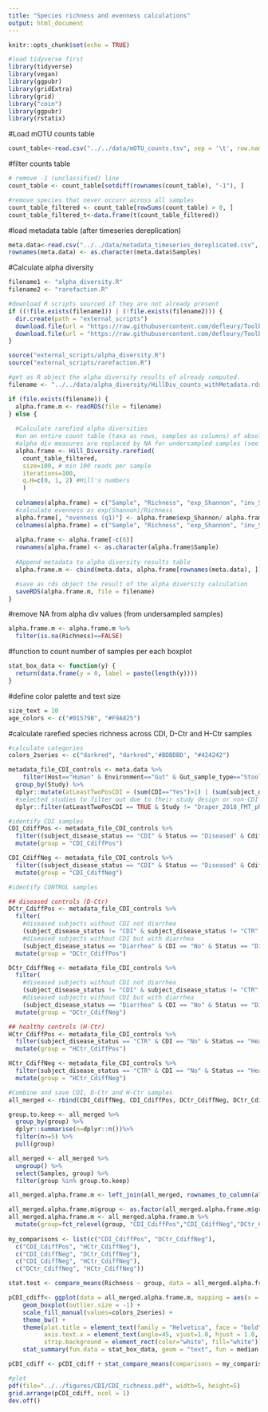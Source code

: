 ```yaml
---
title: "Species richness and evenness calculations"
output: html_document
---
```


```r
knitr::opts_chunk$set(echo = TRUE)
```

```r
#load tidyverse first
library(tidyverse)
library(vegan)
library(ggpubr)
library(gridExtra)
library(grid)
library("coin")
library(ggpubr)
library(rstatix)
```

#Load mOTU counts table
```r
count_table<-read.csv("../../data/mOTU_counts.tsv", sep = '\t', row.names=1)
```

#filter counts table
```r
# remove -1 (unclassified) line
count_table <- count_table[setdiff(rownames(count_table), "-1"), ]

#remove species that never occurr across all samples
count_table_filtered <- count_table[rowSums(count_table) > 0, ]
count_table_filtered_t<-data.frame(t(count_table_filtered))
```

#load metadata table (after timeseries dereplication)
```r
meta.data<-read.csv("../../data/metadata_timeseries_dereplicated.csv", sep = ',', stringsAsFactors=F)
rownames(meta.data) <- as.character(meta.data$Samples)
```

#Calculate alpha diversity
```r
filename1 <- "alpha_diversity.R"
filename2 <- "rarefaction.R"

#download R scripts sourced if they are not already present
if ((!file.exists(filename1)) | (!file.exists(filename2))) {
  dir.create(path = "external_scripts")
  download.file(url = "https://raw.githubusercontent.com/defleury/Toolbox_16S/master/R/function.alpha_diversity.R", destfile = "external_scripts/alpha_diversity.R")
  download.file(url = "https://raw.githubusercontent.com/defleury/Toolbox_16S/master/R/function.rarefaction.R", destfile = "external_scripts/rarefaction.R")
}

source("external_scripts/alpha_diversity.R")
source("external_scripts/rarefaction.R")

#get as R object the alpha diversity results of already computed. 
filename <- "../../data/alpha_diversity/HillDiv_counts_withMetadata.rds"

if (file.exists(filename)) {
  alpha.frame.m <- readRDS(file = filename)
} else {
    
  #Calculate rarefied alpha diversities
  #on an entire count table (taxa as rows, samples as columns) of absolute (!) counts - estimated time for denovo calculation 40min
  #alpha div measures are replaced by NA for undersampled samples (see script)
  alpha.frame <- Hill_Diversity.rarefied(
    count_table_filtered, 
    size=100, # min 100 reads per sample
    iterations=100, 
    q.H=c(0, 1, 2) #Hill's numbers
    )
  
  colnames(alpha.frame) = c("Sample", "Richness", "exp_Shannon", "inv_Simpson") 
  #calculate evenness as exp(Shannon)/Richness
  alpha.frame[, "evenness (q1)"] <- alpha.frame$exp_Shannon/ alpha.frame$Richness
  colnames(alpha.frame) = c("Sample", "Richness", "exp_Shannon", "inv_Simpson", "evenness") 
  
  alpha.frame <- alpha.frame[-c(6)]
  rownames(alpha.frame) <- as.character(alpha.frame$Sample)
  
  #Append metadata to alpha diversity results table
  alpha.frame.m <- cbind(meta.data, alpha.frame[rownames(meta.data), ])

  #save as rds object the result of the alpha diversity calculation
  saveRDS(alpha.frame.m, file = filename)
}
```

#remove NA from alpha div values (from undersampled samples)
```r
alpha.frame.m <- alpha.frame.m %>% 
  filter(is.na(Richness)==FALSE)
```

#function to count number of samples per each boxplot
```r
stat_box_data <- function(y) {
  return(data.frame(y = 0, label = paste(length(y))))
}
```

#define color palette and text size
```r
size_text = 10
age_colors <- c("#01579B", "#F9A825")
```

#calculate rarefied species richness across CDI, D-Ctr and H-Ctr samples
```r
#calculate categories
colors_2series <- c("darkred", "darkred",'#BDBDBD', "#424242")

metadata_file_CDI_controls <- meta.data %>%
    filter(Host=="Human" & Environment=="Gut" & Gut_sample_type=="Stool" & final_representative=="Yes" & Status != "NA") %>% 
  group_by(Study) %>% 
  dplyr::mutate(atLeastTwoPosCDI = (sum(CDI=="Yes")>1) | (sum(subject_disease_status=="CDI")>1)) %>% 
  #selected studies to filter out due to their study design or non-CDI samples
  dplyr::filter(atLeastTwoPosCDI == TRUE & Study != "Draper_2018_FMT_phage" & Study != "Kao_2017_FMT" & subject_disease_status != "UC")

#identify CDI samples
CDI_CdiffPos <- metadata_file_CDI_controls %>% 
  filter((subject_disease_status == "CDI" & Status == "Diseased" & Cdiff=="Yes") | (subject_disease_status == "Diarrhoea" & CDI == "Yes" & Status == "Diseased" & Cdiff=="Yes")) %>% 
  mutate(group = "CDI_CdiffPos")

CDI_CdiffNeg <- metadata_file_CDI_controls %>% 
  filter((subject_disease_status == "CDI" & Status == "Diseased" & Cdiff=="No") | (subject_disease_status == "Diarrhoea" & CDI == "Yes" & Status == "Diseased" & Cdiff=="No")) %>% 
  mutate(group = "CDI_CdiffNeg")

#identify CONTROL samples

## diseased controls (D-Ctr)
DCtr_CdiffPos <- metadata_file_CDI_controls %>% 
  filter(
    #diseased subjects without CDI not diarrhea
    (subject_disease_status != "CDI" & subject_disease_status != "CTR" & subject_disease_status != "Diarrhea" & CDI == "No" & Status == "Diseased" & Cdiff=="Yes") |
    #diseased subjects without CDI but with diarrhea
    (subject_disease_status == "Diarrhea" & CDI == "No" & Status == "Diseased"  & Cdiff=="Yes")) %>% 
  mutate(group = "DCtr_CdiffPos")

DCtr_CdiffNeg <- metadata_file_CDI_controls %>% 
  filter(
    #diseased subjects without CDI not diarrhea
    (subject_disease_status != "CDI" & subject_disease_status != "CTR" & subject_disease_status != "Diarrhea" & CDI == "No" & Status == "Diseased" & Cdiff=="No") |
    #diseased subjects without CDI but with diarrhea
    (subject_disease_status == "Diarrhea" & CDI == "No" & Status == "Diseased"  & Cdiff=="No")) %>% 
  mutate(group = "DCtr_CdiffNeg")

## healthy controls (H-Ctr)
HCtr_CdiffPos <- metadata_file_CDI_controls %>% 
  filter(subject_disease_status == "CTR" & CDI == "No" & Status == "Healthy" & Cdiff=="Yes") %>% 
  mutate(group = "HCtr_CdiffPos")

HCtr_CdiffNeg <- metadata_file_CDI_controls %>% 
  filter(subject_disease_status == "CTR" & CDI == "No" & Status == "Healthy" & Cdiff=="No") %>% 
  mutate(group = "HCtr_CdiffNeg")

#Combine and save CDI, D-Ctr and H-Ctr samples
all_merged <- rbind(CDI_CdiffNeg, CDI_CdiffPos, DCtr_CdiffNeg, DCtr_CdiffPos, HCtr_CdiffNeg, HCtr_CdiffPos) 

group.to.keep <- all_merged %>% 
  group_by(group) %>% 
  dplyr::summarise(n=dplyr::n())%>% 
  filter(n>=5) %>% 
  pull(group)

all_merged <- all_merged %>% 
  ungroup() %>% 
  select(Samples, group) %>% 
  filter(group %in% group.to.keep)

all_merged.alpha.frame.m <- left_join(all_merged, rownames_to_column(alpha.frame.m), by = c("Samples" = "rowname"))

all_merged.alpha.frame.m$group <- as.factor(all_merged.alpha.frame.m$group)
all_merged.alpha.frame.m <- all_merged.alpha.frame.m %>% 
  mutate(group=fct_relevel(group, "CDI_CdiffPos","CDI_CdiffNeg","DCtr_CdiffNeg","HCtr_CdiffNeg"))
  
my_comparisons <- list(c("CDI_CdiffPos", "DCtr_CdiffNeg"), 
  c("CDI_CdiffPos", "HCtr_CdiffNeg"), 
  c("CDI_CdiffNeg", "DCtr_CdiffNeg"), 
  c("CDI_CdiffNeg", "HCtr_CdiffNeg"), 
  c("DCtr_CdiffNeg", "HCtr_CdiffNeg")) 

stat.test <- compare_means(Richness ~ group, data = all_merged.alpha.frame.m, method = "t.test")

pCDI_cdiff<- ggplot(data = all_merged.alpha.frame.m, mapping = aes(x = group, y = Richness, fill=group)) +
    geom_boxplot(outlier.size = -1) +
    scale_fill_manual(values=colors_2series) +
    theme_bw() +
    theme(plot.title = element_text(family = "Helvetica", face = "bold", size = (10)), 
          axis.text.x = element_text(angle=45, vjust=1.0, hjust = 1.0, size = 10), 
          strip.background = element_rect(color="white", fill="white")) +
    stat_summary(fun.data = stat_box_data, geom = "text", fun = median, position = position_dodge(width = 0.85), size=3, angle = 0)

pCDI_cdiff <- pCDI_cdiff + stat_compare_means(comparisons = my_comparisons, label = "p.signif", method = "wilcox.test") 

#plot
pdf(file="../../figures/CDI/CDI_richness.pdf", width=5, height=5)
grid.arrange(pCDI_cdiff, ncol = 1)
dev.off()
```

